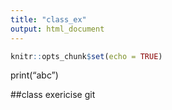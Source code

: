 ```yaml
---
title: "class_ex"
output: html_document
---
```


```r
knitr::opts_chunk$set(echo = TRUE)
```

print("abc")

##class exericise git
